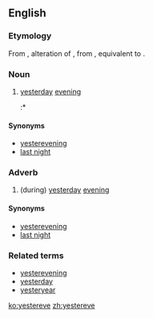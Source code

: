 ==English==

===Etymology===
From {{etyl|enm|en}}, alteration of {{term|yestereven||last night, yesterday evening|lang=enm}}, from {{etyl|ang|en}} {{term|giestranæfen|ġiestranǣfen|yesterday evening|lang=ang}}, equivalent to {{prefix|yester|even|t2=evening}}.

===Noun===
{{en-noun|-}}

# {{context|archaic}} [[yesterday]] [[evening]]
#:* {{quote-book
 |year=1927
 |year_published='''2008'''
 |edition=HTML
 |editor=
 |author=Edgar Rice Burrows
 |title=The Outlaw of Torn
 |chapter=
 |url=http://www.gutenberg.org/files/369/369-h/369-h.htm
 |genre=
 |publisher=The Gutenberg Project
 |isbn=
 |page=
 |passage=Only '''yestereve''', you wot, one of Lord de Grey's men-at-arms came limping to us with the news of the awful carnage the foul fiend had wrought on his master's household.
}}

====Synonyms====
* [[yesterevening]]
* [[last night]]

===Adverb===
{{en-adv|-}}

# (during) [[yesterday]] [[evening]]

====Synonyms====
* [[yesterevening]]
* [[last night]]

===Related terms===
* [[yesterevening]]
* [[yesterday]]
* [[yesteryear]]

[[ko:yestereve]]
[[zh:yestereve]]